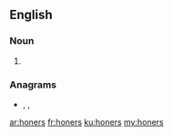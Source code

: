 ==English==

===Noun===
{{head|en|noun plural form}}

# {{plural of|honer|lang=en}}

===Anagrams===
* {{l|en|herons}}, {{l|en|nosher}}, {{l|en|rhones}}

[[ar:honers]]
[[fr:honers]]
[[ku:honers]]
[[my:honers]]